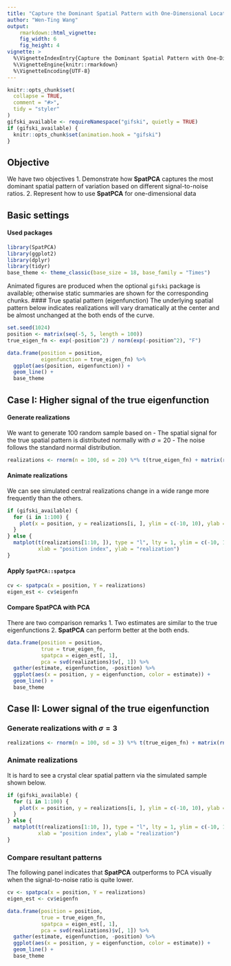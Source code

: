 ```yaml
---
title: "Capture the Dominant Spatial Pattern with One-Dimensional Locations"
author: "Wen-Ting Wang"
output:
    rmarkdown::html_vignette:
    fig_width: 6
    fig_height: 4
vignette: >
  %\VignetteIndexEntry{Capture the Dominant Spatial Pattern with One-Dimensional Locations}
  %\VignetteEngine{knitr::rmarkdown}
  %\VignetteEncoding{UTF-8}
---
```


```r
knitr::opts_chunk$set(
  collapse = TRUE,
  comment = "#>",
  tidy = "styler"
)
gifski_available <- requireNamespace("gifski", quietly = TRUE)
if (gifski_available) {
  knitr::opts_chunk$set(animation.hook = "gifski")
}
```

## Objective
We have two objectives
1. Demonstrate how **SpatPCA** captures the most dominant spatial pattern of variation based on different signal-to-noise ratios.
2. Represent how to use **SpatPCA** for one-dimensional data

## Basic settings
#### Used packages
```r
library(SpatPCA)
library(ggplot2)
library(dplyr)
library(tidyr)
base_theme <- theme_classic(base_size = 18, base_family = "Times")
```
Animated figures are produced when the optional `gifski` package is available;
otherwise static summaries are shown for the corresponding chunks.
#### True spatial pattern (eigenfunction)
The underlying spatial pattern below indicates realizations will vary dramatically at the center and be almost unchanged at the both ends of the curve.
```r
set.seed(1024)
position <- matrix(seq(-5, 5, length = 100))
true_eigen_fn <- exp(-position^2) / norm(exp(-position^2), "F")

data.frame(position = position,
           eigenfunction = true_eigen_fn) %>%
  ggplot(aes(position, eigenfunction)) +
  geom_line() +
  base_theme
```

## Case I: Higher signal of the true eigenfunction
#### Generate realizations 
We want to generate 100 random sample based on 
  - The spatial signal for the true spatial pattern is distributed normally with $\sigma=20$
  - The noise follows the standard normal distribution.

```r
realizations <- rnorm(n = 100, sd = 20) %*% t(true_eigen_fn) + matrix(rnorm(n = 100 * 100), 100, 100)
```

#### Animate realizations
We can see simulated central realizations change in a wide range more frequently than the others.
```r
if (gifski_available) {
  for (i in 1:100) {
    plot(x = position, y = realizations[i, ], ylim = c(-10, 10), ylab = "realization")
  }
} else {
  matplot(t(realizations[1:10, ]), type = "l", lty = 1, ylim = c(-10, 10),
          xlab = "position index", ylab = "realization")
}
```

#### Apply `SpatPCA::spatpca`
```r
cv <- spatpca(x = position, Y = realizations)
eigen_est <- cv$eigenfn
```
#### Compare **SpatPCA** with PCA
There are two comparison remarks 
  1. Two estimates are similar to the true eigenfunctions
  2. **SpatPCA** can perform better at the both ends.
```r
data.frame(position = position, 
           true = true_eigen_fn, 
           spatpca = eigen_est[, 1], 
           pca = svd(realizations)$v[, 1]) %>%
  gather(estimate, eigenfunction, -position) %>%
  ggplot(aes(x = position, y = eigenfunction, color = estimate)) +
  geom_line() + 
  base_theme
```

## Case II: Lower signal of the true eigenfunction
### Generate realizations with $\sigma=3$
```r
realizations <- rnorm(n = 100, sd = 3) %*% t(true_eigen_fn) + matrix(rnorm(n = 100 * 100), 100, 100)
```

### Animate realizations
It is hard to see a crystal clear spatial pattern via the simulated sample shown below.
```r
if (gifski_available) {
  for (i in 1:100) {
    plot(x = position, y = realizations[i, ], ylim = c(-10, 10), ylab = "realization")
  }
} else {
  matplot(t(realizations[1:10, ]), type = "l", lty = 1, ylim = c(-10, 10),
          xlab = "position index", ylab = "realization")
}
```

### Compare resultant patterns
The following panel indicates that **SpatPCA** outperforms to PCA visually when the signal-to-noise ratio is quite lower.

```r
cv <- spatpca(x = position, Y = realizations)
eigen_est <- cv$eigenfn

data.frame(position = position, 
           true = true_eigen_fn, 
           spatpca = eigen_est[, 1], 
           pca = svd(realizations)$v[, 1]) %>%
  gather(estimate, eigenfunction, -position) %>%
  ggplot(aes(x = position, y = eigenfunction, color = estimate)) +
  geom_line() + 
  base_theme
```

